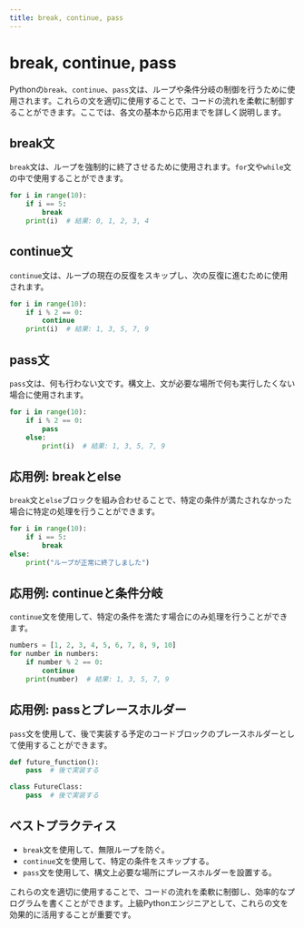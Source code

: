 ```yaml
---
title: break, continue, pass
---
```


# break, continue, pass

Pythonの`break`、`continue`、`pass`文は、ループや条件分岐の制御を行うために使用されます。これらの文を適切に使用することで、コードの流れを柔軟に制御することができます。ここでは、各文の基本から応用までを詳しく説明します。

## break文

`break`文は、ループを強制的に終了させるために使用されます。`for`文や`while`文の中で使用することができます。
```python
for i in range(10):
    if i == 5:
        break
    print(i)  # 結果: 0, 1, 2, 3, 4
```

## continue文

`continue`文は、ループの現在の反復をスキップし、次の反復に進むために使用されます。
```python
for i in range(10):
    if i % 2 == 0:
        continue
    print(i)  # 結果: 1, 3, 5, 7, 9
```

## pass文

`pass`文は、何も行わない文です。構文上、文が必要な場所で何も実行したくない場合に使用されます。
```python
for i in range(10):
    if i % 2 == 0:
        pass
    else:
        print(i)  # 結果: 1, 3, 5, 7, 9
```

## 応用例: breakとelse

`break`文と`else`ブロックを組み合わせることで、特定の条件が満たされなかった場合に特定の処理を行うことができます。
```python
for i in range(10):
    if i == 5:
        break
else:
    print("ループが正常に終了しました")
```

## 応用例: continueと条件分岐

`continue`文を使用して、特定の条件を満たす場合にのみ処理を行うことができます。
```python
numbers = [1, 2, 3, 4, 5, 6, 7, 8, 9, 10]
for number in numbers:
    if number % 2 == 0:
        continue
    print(number)  # 結果: 1, 3, 5, 7, 9
```

## 応用例: passとプレースホルダー

`pass`文を使用して、後で実装する予定のコードブロックのプレースホルダーとして使用することができます。
```python
def future_function():
    pass  # 後で実装する

class FutureClass:
    pass  # 後で実装する
```

## ベストプラクティス

- `break`文を使用して、無限ループを防ぐ。
- `continue`文を使用して、特定の条件をスキップする。
- `pass`文を使用して、構文上必要な場所にプレースホルダーを設置する。

これらの文を適切に使用することで、コードの流れを柔軟に制御し、効率的なプログラムを書くことができます。上級Pythonエンジニアとして、これらの文を効果的に活用することが重要です。
